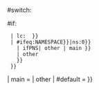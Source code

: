 {{{{{|safesubst:}}}#switch:
 <!--If no or empty "demospace" parameter then detect namespace-->{{{{{|safesubst:}}}#if:{{{demospace|}}} 
  | {{{{{|safesubst:}}}lc: {{{demospace}}} }}    <!--Use lower case "demospace"-->
  | {{{{{|safesubst:}}}#ifeq:{{{{{|safesubst:}}}NAMESPACE}}|{{{{{|safesubst:}}}ns:0}}
    | {{{{{|safesubst:}}}ifPNS| other | main }}
    | other
    }} 
  }}
| main = {{{1|}}}
| other
| #default = {{{2|}}}
}}<noinclude><!--End switch-->{{Documentation}}<!-- Add categories and interwikis to the /doc subpage, not here! --></noinclude>